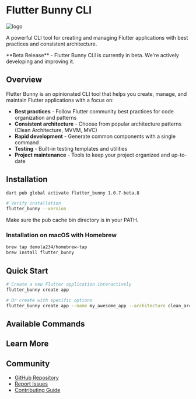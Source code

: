 
<div style={{ display: 'flex', alignItems: 'center' }}>
  <h1 style={{ margin: 0, fontSize: '2.5rem', fontWeight: 'bold' }}>Flutter Bunny CLI</h1>
  <Image
    src="/bunny_logo.png"
    alt="logo"
    width={30}
    height={30}
    style={{ marginLeft: '12px' }}
  />
</div>

A powerful CLI tool for creating and managing Flutter applications with best practices and consistent architecture.

<Callout emoji="🚀">
  **Beta Release** - Flutter Bunny CLI is currently in beta. We're actively developing and improving it.
</Callout>

## Overview

Flutter Bunny is an opinionated CLI tool that helps you create, manage, and maintain Flutter applications with a focus on:

- **Best practices** - Follow Flutter community best practices for code organization and patterns
- **Consistent architecture** - Choose from popular architecture patterns (Clean Architecture, MVVM, MVC)
- **Rapid development** - Generate common components with a single command
- **Testing** - Built-in testing templates and utilities
- **Project maintenance** - Tools to keep your project organized and up-to-date

<Cards>
  <Card title="Commands" href="/Commands/create" />
  <Card title="Tutorials" href="/Tutorials/todo_app" />
  <Card title="Feature Guide" href="/Guide/design_system_guide" />
  <Card title="Architecture" href="/architectural_structure" />
</Cards>

## Installation

```bash
dart pub global activate flutter_bunny 1.0.7-beta.8

# Verify installation
flutter_bunny --version
```

Make sure the pub cache bin directory is in your PATH.

### Installation on macOS with Homebrew

```bash
brew tap demola234/homebrew-tap
brew install flutter_bunny
```

## Quick Start

```bash
# Create a new Flutter application interactively
flutter_bunny create app

# Or create with specific options
flutter_bunny create app --name my_awesome_app --architecture clean_architecture --state-management riverpod
```

## Available Commands

<Cards>
  <Card title="create" href="/Commands/create" />
  <Card title="generate" href="/Commands/generate" />
  <Card title="build" href="/Commands/build" />
  <Card title="analyze" href="/Commands/analyze" />
  <Card title="doctor" href="/Commands/doctor" />
  <Card title="config" href="/Commands/config" />
  <Card title="update" href="/Commands/update" />
</Cards>

## Learn More

<Cards>
  <Card title="Architecture Guide" href="/architectural_structure" />
  <Card title="State Management" href="/state_management_guide" />
  <Card title="Todo App Tutorial" href="/Tutorials/todo_app" />
  <Card title="Troubleshooting" href="/troubleshooting" />
</Cards>

## Community

- [GitHub Repository](https://github.com/demola234/flutter_bunny)
- [Report Issues](https://github.com/demola234/flutter_bunny/issues)
- [Contributing Guide](/contributions)
